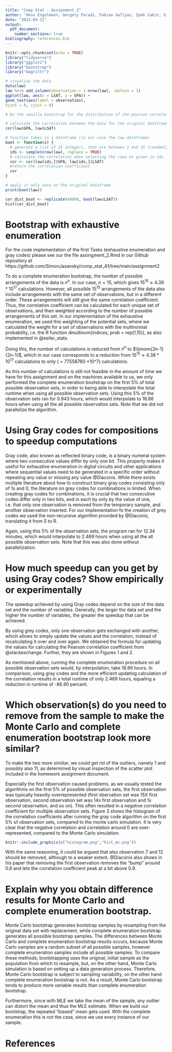 ```yaml
---
title: "Comp Stat - Assignment 2"
author: "Akos Engelmann, Gergely Paradi, Fabian Gallyas, Ipek Cakin, Simon Jasansky"
date: "2023-03-21"
output: 
  pdf_document:
    number_sections: true
bibliography: references.bib 
---
```


```r
knitr::opts_chunk$set(echo = TRUE)
library("tidyverse")
library("ggplot2")
library("bootstrap")
library("magrittr")
```


```r
# visualize the data
data(law)
law %<>% add_column(observation = 1:nrow(law), .before = 1)
ggplot(law, aes(x = LSAT, y = GPA)) +
geom_text(aes(label = observation),
hjust = 0, vjust = 0)
```


```r
# Do the vanilla bootstrap for the distribution of the pearson correlation coefficient 

# calculate the correlation between the data for the original dataframe
cor(law$GPA, law$LSAT)

# function takes in a dataframe (in our case the law dataframe)
boot <- function(x) {
  # generate a list of 15 integers, that are between 1 and 15 (randomly)
  ids <- sample(nrow(law), replace = TRUE)
  # calculate the correlation when selecting the rows as given in ids
  cor <- cor(law[ids,]$GPA, law[ids,]$LSAT)
  #return the correlation coefficient
  cor
}

# apply it only once on the original dataframe
print(boot(law))

cor_dist_boot <- replicate(40000, boot(law$LSAT))
hist(cor_dist_boot)

```


# Bootstrap with exhaustive enumeration 

For the code implementation of the first Tasks (exhaustive enumeration and gray codes) please see our the file assingment_2.Rmd in our Github repository at https://github.com/SimonJasansky/comp_stat_A1/tree/main/assignment2


To do a complete enumeration bootstrap, the number of possible arrangements of the data is $n^{n}$. In our case, $n=15$, which gives $15^{15} \approx 4.38 * 10^{17}$ calculations. 
However, all possible $15^{15}$ arrangements of the data also include arrangements with the same set of observations, but in a different order. These arrangements will still give the same correlation coefficient. Thus, the correlation coefficient can be calculated for each unique set of observations, and then weighted according to the number of possible arrangements of this set. 
In our implementation of the exhaustive enumeration, we used this weighting of the potential sets, where we calculated the weight for a set of observations with the multinomial probability, i.e. the R function dmultinom(indices, prob = rep(1,15)), as also implemented in @seiler_stats. 

Doing this, the number of calculations is reduced from $n^{n}$ to $\binom{2n-1}{2n-1}$, which in our case corresponds to a reduction from $15^{15} \approx 4.38 * 10^{17}$ calculations to only \(\binom{29}{14} = 77558760 \approx 7.7*10^7\) calculations.

As this number of calculations is still not feasible in the amount of time we have for this assignment and on the machines available to us, we only performed the complete enumeration bootstrap on the first 5% of total possible observation sets, in order to being able to interpolate the total runtime when using all possible observation sets. Using this 5% of the observation sets ran for 0.943 hours, which would interpolate to 18.86 hours when using all the all possible observation sets. Note that we did not parallelize the algorithm. 


# Using Gray codes for compositions to speedup computations

Gray code, also known as reflected binary code, is a binary numeral system where two consecutive values differ by only one bit. This property makes it useful for exhaustive enumeration in digital circuits and other applications where sequential values need to be generated in a specific order without repeating any value or missing any value @Diaconis.
While there exists multiple literature about how to construct binary gray codes consisting only of 1s and 0, the literature on grey codes for combinations is limited. When creating gray codes for combinations, it is crucial that two consecutive codes differ only in two bits, and in each by only by the value of one, i.e. that only one observation is removed from the temporary sample, and another observation inserted. 
For our implementation fo the creation of grey codes we used the non-recursive algorithm provided by @Diaconis, translating it from S to R. 

Again, using this 5% of the observation sets, the program ran for 12.34 minutes, which would interpolate to 2.469 hours when using all the all possible observation sets. Note that this was also done without parallelization. 


# How much speedup can you get by using Gray codes? Show empirically or experimentally

The speedup achieved by using Gray codes depend on the size of the data set and the number of variables. Generally, the larger the data set and the higher the number of variables, the greater the speedup that can be achieved.

By using grey codes, only one observation gets exchanged with another, which allows to simply update the values and the correlation, instead of recalculating it over and over again. 
We obtained the formula for updating the values for calculating the Pearson correlation coefficient from @stackexchange. Further, they are shown in Figures 1 and 2. 


\begin{figure}[htpb]
    \centering
    \includegraphics[width=\textwidth]{image1.png}
    \caption{variables that are consecutively updated by subtracting the value of the deleted observation, and adding the value of the inserted observation.}
    \label{fig1}
\end{figure}


\begin{figure}[htpb]
    \centering
    \includegraphics[width=\textwidth]{image2.png}
    \caption{Formula used to calculate the Pearson correlation coefficient by updating.}
    \label{fig2}
\end{figure}


As mentioned above, running the complete enumeration procedure on all possible observation sets would, by interpolation, take 18.86 hours. In comparison, using gray codes and the more efficient updating calculation of the correlation results in a total runtime of only 2.469 hours, equaling a reduction in runtime of -86.90 percent. 


# Which observation(s) do you need to remove from the sample to make the Monte Carlo and complete enumeration bootstrap look more similar?

To make the two more similiar, we could get rid of the outliers, namely 1 and possibly also 11, as determined by visual inspection of the scatter plot included in the homework assignment document.  



Especially the first observation caused problems, as we usually tested the algorithms on the first 5% of possible observation sets, the first observation was typically heaviliy overrepresented (first obervation set was 15X first observation, second observation set was 14x first observation and 1x second observation, and so on). This often resulted in a negative correlation coefficient for multiple observation sets. Figure 3 shows the histogram of the correlation coefficients after running the gray code algorithm on the first 5% of observation sets, compared to the monte carlo simulation. It is very clear that the negative correlation and correlation around 0 are over-represented, compared to the Monte Carlo simulation.


```r
knitr::include_graphics(c("histogram.png","hist_mc.png"))
```


With the same reasoning, it could be argued that also observation 7 and 12 should be removed, although to a weaker extent. 
@Diaconis also shows in his paper that removing the first observation removes the "bump" around 0.8 and lets the correlation coefficient peak at a bit above 0.9. 

# Explain why you obtain difference results for Monte Carlo and complete enumeration bootstrap.

Monte Carlo bootstrap generates bootstrap samples by resampling from the original data set with replacement, while complete enumeration bootstrap generates all possible bootstrap samples. 
The differences between Monte Carlo and complete enumeration bootstrap results occurs, because Monte Carlo samples are a random subset of all possible samples, however complete enumeration samples include all possible samples. 
To compare these methods; bootstrapping uses the original, initial sample as the population from which to resample, but, on the other hand, Monte Carlo simulation is based on setting up a data generation process.
Therefore, Monte Carlo bootstrap is subject to sampling variability, on the other hand complete enumeration bootstrap is not. As a result, Monte Carlo bootstrap tends to produce more variable results than complete enumeration bootstrap.

Furthermore, since with MLE we take the mean of the sample, any outlier can distort the mean and thus the MLE estimate. When we build our bootstrap, the repeated "biased" mean gets used. With the complete enumeration this is not the case, since we use every instance of our sample. 
 

\pagebreak

# References

\bibliography{references}


